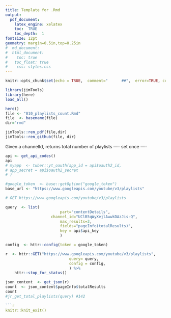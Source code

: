 ```yaml
---
title: Template for .Rmd
output: 
  pdf_document:
    latex_engine: xelatex
    toc:  TRUE
    toc_depth:  1
fontsize: 12pt
geometry: margin=0.5in,top=0.25in
#  md_document:
#  html_document:
#    toc: true
#  	toc_float: true
#    css: styles.css
---
```


```r
knitr::opts_chunk$set(echo = TRUE,  comment="      ##",  error=TRUE, collapse=TRUE)
```

```r
library(jimTools)
library(here)
load_all()
```

```r
here()
file <- "010_playlists_count.Rmd"
file  <- basename(file)
dir="rmd"

jimTools::ren_pdf(file,dir)
jimTools::ren_github(file, dir)
```
Given a channelId, returns total number of playlists
---- set once ----
```r
api <- get_api_codes()
api
# myapp  <- tuber::yt_oauth(app_id = api$oauth2_id,
# app_secret = api$oauth2_secret
# )

#google_token  <- base::getOption("google_token")
base_url <- "https://www.googleapis.com/youtube/v3/playlists"
```

```r
# GET https://www.googleapis.com/youtube/v3/playlists 

query  <- list(
						part="contentDetails",
    				channel_id="UClB5qWyXejlAwwkDAzJis-Q",
						max_results=3,
						fields="pageInfo(totalResults)",
						key = api$api_key
						)

config  <- httr::config(token = google_token)

r  <- httr::GET("https://www.googleapis.com/youtube/v3/playlists",
 							query= query,
 							config = config,
							) %>% 
	httr::stop_for_status()

json_content  <- get_json(r)
count  <- json_content$pageInfo$totalResults
count
#jr_get_total_playlists(query) #142
```
```r


```r
knitr::knit_exit()
```
